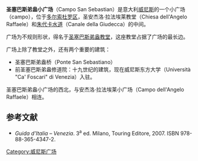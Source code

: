 {{coord|42|25|55.40|N|12|19|11.06|E|display=title}}
'''圣塞巴斯弟盎小广场'''（Campo San Sebastian）是意大利[[威尼斯|威尼斯]]的一个小广场（campo），位于[[多尔索杜罗区|多尔索杜罗区]]，圣安杰洛·拉法埃莱教堂（Chiesa dell'Angelo Raffaele）和[[朱代卡水道|朱代卡水道]]（Canale della Giudecca）的中间。

广场为不规则形状，得名于[[圣塞巴斯弟盎教堂_(威尼斯)|圣塞巴斯弟盎教堂]]，这座教堂占据了广场的最长边。

广场上除了教堂之外，还有两个重要的建筑： 
*圣塞巴斯弟盎桥（Ponte San Sebastiano） 
*前圣塞巴斯弟盎修道院：十九世纪的建筑，现在威尼斯东方大学（Università "Ca' Foscari" di Venezia）入驻。 

圣塞巴斯弟盎小广场的西北，与安杰洛·拉法埃莱小广场（Campo dell'Angelo Raffaele）相连。

==参考文献==
* ''Guida d'Italia – Venezia''. 3<sup>a</sup> ed. Milano, Touring Editore, 2007. ISBN 978-88-365-4347-2.

[[Category:威尼斯广场|Category:威尼斯广场]]